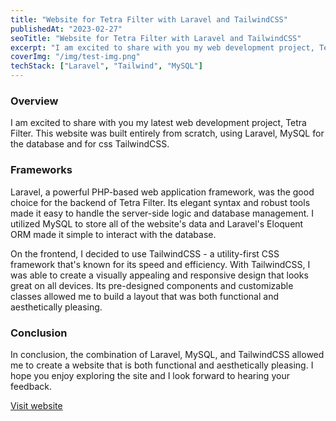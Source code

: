 ```yaml
---
title: "Website for Tetra Filter with Laravel and TailwindCSS"
publishedAt: "2023-02-27"
seoTitle: "Website for Tetra Filter with Laravel and TailwindCSS"
excerpt: "I am excited to share with you my web development project, Tetra Filter. This website was built entirely from scratch, using Laravel, MySQL for the database and for css TailwindCSS."
coverImg: "/img/test-img.png"
techStack: ["Laravel", "Tailwind", "MySQL"]
---
```


### Overview

I am excited to share with you my latest web development project, Tetra Filter. This website was built entirely from scratch, using Laravel, MySQL for the database and for css TailwindCSS.

### Frameworks

Laravel, a powerful PHP-based web application framework, was the good choice for the backend of Tetra Filter. Its elegant syntax and robust tools made it easy to handle the server-side logic and database management. I utilized MySQL to store all of the website's data and Laravel's Eloquent ORM made it simple to interact with the database.

On the frontend, I decided to use TailwindCSS - a utility-first CSS framework that's known for its speed and efficiency. With TailwindCSS, I was able to create a visually appealing and responsive design that looks great on all devices. Its pre-designed components and customizable classes allowed me to build a layout that was both functional and aesthetically pleasing.

### Conclusion

In conclusion, the combination of Laravel, MySQL, and TailwindCSS allowed me to create a website that is both functional and aesthetically pleasing. I hope you enjoy exploring the site and I look forward to hearing your feedback.

[Visit website](https://tetratr.com/en)